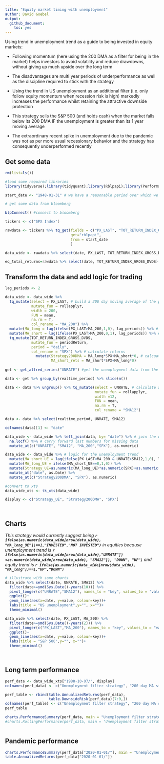 ```yaml
---
title: "Equity market timing with unemployment"
author: David Goebel
output: 
  github_document:
    toc: yes
---
```


Using trend in unemployment trend as a guide to being invested in equity markets:

* Following momentum (here using the 200 DMA as a filter for being in the market) helps investors to avoid volatility and reduce drawdowns, without giving up much upside over the long term

* The disadvantages are multi year periods of underperformance as well as the discipline required to stick with the strategy

* Using the trend in US unemployment as an additional filter (i.e. only follow equity momentum when recession risk is high) markedly increases the performance whilst retaining the attractive downside protection

* This strategy sells the S&P 500 (and holds cash) when the market falls below its 200 DMA IF the unemployment is greater than its 1 year moving average

* The extraordinary recent spike in unemployment due to the pandemic was not as per more usual recessionary behavior and the strategy has consequently underperformed recently

## Get some data
```r

rm(list=ls())

#load some required libraries
library(tidyverse);library(tidyquant);library(Rblpapi);library(PerformanceAnalytics);library(timetk); library(alfred);

start_date <- "1948-01-31" # we have a reasonable period over which we can look at the strategy

# get some data from bloomberg

blpConnect() #connect to bloomberg

tickers <- c("SPX Index")

rawdata <- tickers %>% tq_get(fields = c("PX_LAST", "TOT_RETURN_INDEX_GROSS_DVDS"), # get price and TR data
                              get="rblpapi",
                              from = start_date
                              )

data_wide <- rawdata %>% select(date, PX_LAST, TOT_RETURN_INDEX_GROSS_DVDS)

eq_total_returns=rawdata %>% select(date, TOT_RETURN_INDEX_GROSS_DVDS)
```

## Transform the data and add logic for trading

```r
lag_periods <- 2

data_wide <- data_wide %>% 
  tq_mutate(select = PX_LAST, # build a 200 day moving average of the price
            mutate_fun = rollapplyr,
            width = 200,
            FUN = mean,
            na.rm = T,
            col_rename = "MA_200") %>% 
  mutate(MA_long = lag(ifelse(PX_LAST>MA_200,1,0), lag_periods)) %>% # be long when above
  mutate(MA_short = lag(ifelse(PX_LAST>MA_200,0,1), lag_periods)) %>% # be short when below
  tq_mutate(TOT_RETURN_INDEX_GROSS_DVDS,
            mutate_fun = periodReturn,
            period = "daily",
            col_rename = "SPX") %>% # calculate returns
              mutate(Strategy200DMA = MA_long*SPX+MA_short*0, # calcuate the returns of the momentum strategy 
                     MA_short_rets = MA_short*SPX+MA_long*0)
            
get <- get_alfred_series("UNRATE") #get the unemployment data from the alfred database

data <- get %>% group_by(realtime_period) %>% slice(n())

data <- data %>% ungroup() %>% tq_mutate(select = UNRATE, # calculate a moving average on the unemployment data
                                         mutate_fun = rollapplyr,
                                         width =12,
                                         FUN = mean,
                                         na.rm = T,
                                         col_rename = "SMA12")

data <- data %>% select(realtime_period, UNRATE, SMA12)

colnames(data)[1] <- "date"

data_wide <- data_wide %>% left_join(data, by= "date") %>% # join the unemployment data with the other data frame
  na.locf() %>% # carry forward last numbers for missing data
  mutate_at(c("UNRATE", "SMA12", "MA_200","SPX"), as.numeric)

data_wide <- data_wide %>% # logic for the unemployment trend
  mutate(MA_short_UE = lag(ifelse(PX_LAST<MA_200 & UNRATE>SMA12,1,0), lag_periods)) %>%
  mutate(MA_long_UE = ifelse(MA_short_UE==0,1,0)) %>% 
  mutate(Strategy_UE=as.numeric(MA_long_UE)*as.numeric(SPX)+as.numeric(MA_short_UE)*as.numeric(0)) %>% # strategy returns
  mutate_at("date", as.Date) %>% 
  mutate_at(c("Strategy200DMA", "SPX"), as.numeric)

#convert to xts
data_wide_xts <- tk_xts(data_wide)

display <- c("Strategy_UE", "Strategy200DMA", "SPX")

  

```

## Charts

*This strategy would currently suggest being __`r ifelse(as.numeric(data_wide[nrow(data_wide), "MA_long_UE"])==1,"INVESTED","NOT INVESTED")`__ in equities because unemployment trend is __`r ifelse(as.numeric(data_wide[nrow(data_wide),"UNRATE"])<as.numeric(data_wide[nrow(data_wide), "SMA12"]), "DOWN", "UP")`__ and equity trend is __`r ifelse(as.numeric(data_wide[nrow(data_wide), "MA_long"])==1,"UP","DOWN")`__*


```r
# illustrate with some charts
data_wide %>% select(date, UNRATE, SMA12) %>% 
  filter(date>=ymd(Sys.Date()-years(10))) %>% 
  pivot_longer(c("UNRATE","SMA12"), names_to = "key", values_to = "value") %>%
  ggplot()+
  geom_line(aes(x=date, y=value, colour=key))+
  labs(title = "US unemployment",y="", x="")+
  theme_minimal()

data_wide %>% select(date, PX_LAST, MA_200) %>% 
  filter(date>=ymd(Sys.Date()-years(2))) %>% 
  pivot_longer(c("PX_LAST","MA_200"), names_to = "key", values_to = "value") %>%
  ggplot()+
  geom_line(aes(x=date, y=value, colour=key))+
  labs(title = "S&P 500",y="", x="")+
  theme_minimal()

 
```

## Long term performance

```r

perf_data <- data_wide_xts["1988-10-07/", display]
colnames(perf_data) <- c("Unemployment filter strategy", "200 day MA strategy", "S&P 500")

perf_table <- rbind(table.AnnualizedReturns(perf_data),
                    table.DownsideRisk(perf_data)[7:9,])
colnames(perf_table) <- c("Unemployment filter strategy", "200 day MA strategy", "S&P 500")
perf_table

charts.PerformanceSummary(perf_data, main = "Unemployment filter strategy")
#charts.RollingPerformance(perf_data, main = "Unemployment filter strategy", width=242)



```
## Pandemic performance


```r

charts.PerformanceSummary(perf_data["2020-01-01/"], main = "Unemployment filter strategy")
table.AnnualizedReturns(perf_data["2020-01-01/"])

```
